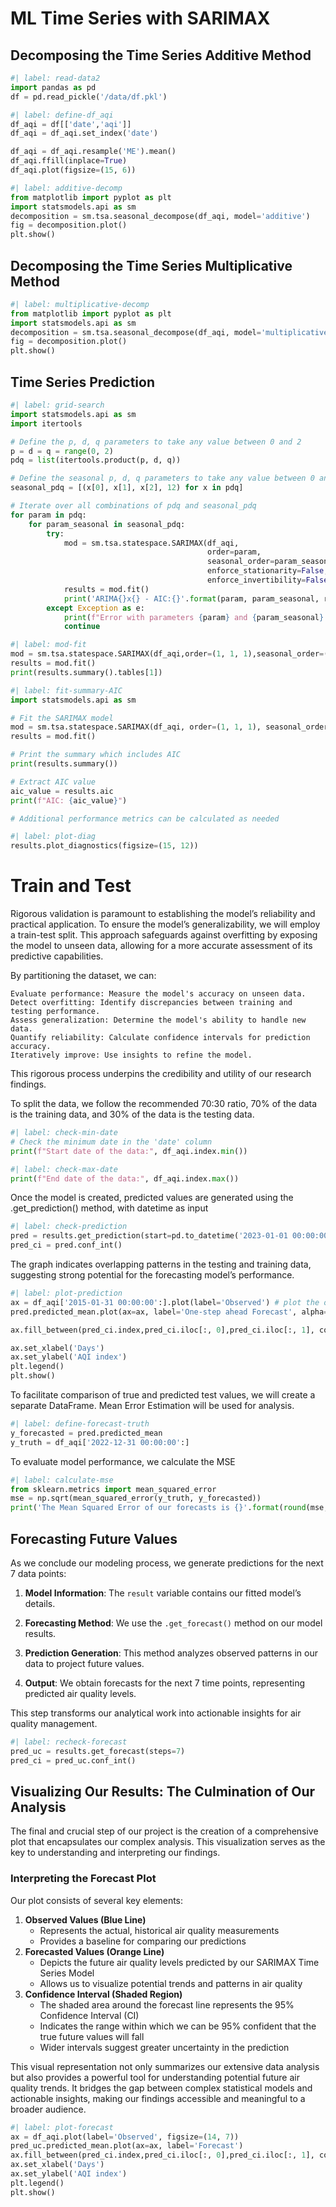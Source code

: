 #  ML Time Series with SARIMAX
## Decomposing the Time Series Additive Method
```python
#| label: read-data2
import pandas as pd
df = pd.read_pickle('/data/df.pkl')
```

```python
#| label: define-df_aqi
df_aqi = df[['date','aqi']]
df_aqi = df_aqi.set_index('date')

df_aqi = df_aqi.resample('ME').mean()
df_aqi.ffill(inplace=True)
df_aqi.plot(figsize=(15, 6))
```

```python
#| label: additive-decomp
from matplotlib import pyplot as plt
import statsmodels.api as sm
decomposition = sm.tsa.seasonal_decompose(df_aqi, model='additive')
fig = decomposition.plot()
plt.show()
```

## Decomposing the Time Series Multiplicative Method
```python
#| label: multiplicative-decomp
from matplotlib import pyplot as plt
import statsmodels.api as sm
decomposition = sm.tsa.seasonal_decompose(df_aqi, model='multiplicative')
fig = decomposition.plot()
plt.show()
```

## Time Series Prediction
```python
#| label: grid-search
import statsmodels.api as sm
import itertools

# Define the p, d, q parameters to take any value between 0 and 2
p = d = q = range(0, 2)
pdq = list(itertools.product(p, d, q))

# Define the seasonal p, d, q parameters to take any value between 0 and 2, and the seasonality period (e.g., 12 for monthly data)
seasonal_pdq = [(x[0], x[1], x[2], 12) for x in pdq]

# Iterate over all combinations of pdq and seasonal_pdq
for param in pdq:
    for param_seasonal in seasonal_pdq:
        try:
            mod = sm.tsa.statespace.SARIMAX(df_aqi,
                                            order=param,
                                            seasonal_order=param_seasonal,
                                            enforce_stationarity=False,
                                            enforce_invertibility=False)
            results = mod.fit()
            print('ARIMA{}x{} - AIC:{}'.format(param, param_seasonal, results.aic))
        except Exception as e:
            print(f"Error with parameters {param} and {param_seasonal}: {e}")
            continue
```


```python
#| label: mod-fit
mod = sm.tsa.statespace.SARIMAX(df_aqi,order=(1, 1, 1),seasonal_order=(0,1, 1, 12),enforce_stationarity=False,enforce_invertibility=False)
results = mod.fit()
print(results.summary().tables[1])
```

```python
#| label: fit-summary-AIC
import statsmodels.api as sm

# Fit the SARIMAX model
mod = sm.tsa.statespace.SARIMAX(df_aqi, order=(1, 1, 1), seasonal_order=(0, 1, 1, 12), enforce_stationarity=False, enforce_invertibility=False)
results = mod.fit()

# Print the summary which includes AIC
print(results.summary())

# Extract AIC value
aic_value = results.aic
print(f"AIC: {aic_value}")

# Additional performance metrics can be calculated as needed
```

```python
#| label: plot-diag
results.plot_diagnostics(figsize=(15, 12))
```

# Train and Test
Rigorous validation is paramount to establishing the model's reliability and practical application. To ensure the model's generalizability, we will employ a train-test split. This approach safeguards against overfitting by exposing the model to unseen data, allowing for a more accurate assessment of its predictive capabilities.

By partitioning the dataset, we can:

    Evaluate performance: Measure the model's accuracy on unseen data.
    Detect overfitting: Identify discrepancies between training and testing performance.
    Assess generalization: Determine the model's ability to handle new data.
    Quantify reliability: Calculate confidence intervals for prediction accuracy.
    Iteratively improve: Use insights to refine the model.

This rigorous process underpins the credibility and utility of our research findings.

To split the data, we follow the recommended 70:30 ratio, 70% of the data is the training data, and 30% of the data is the testing data.
```python
#| label: check-min-date
# Check the minimum date in the 'date' column
print(f"Start date of the data:", df_aqi.index.min())
```

```python
#| label: check-max-date
print(f"End date of the data:", df_aqi.index.max())
```

Once the model is created, predicted values are generated using the .get_prediction() method, with datetime as input
```python
#| label: check-prediction
pred = results.get_prediction(start=pd.to_datetime('2023-01-01 00:00:00'), dynamic=False)
pred_ci = pred.conf_int()
```

The graph indicates overlapping patterns in the testing and training data, suggesting strong potential for the forecasting model's performance.
```python
#| label: plot-prediction
ax = df_aqi['2015-01-31 00:00:00':].plot(label='Observed') # plot the observed data 
pred.predicted_mean.plot(ax=ax, label='One-step ahead Forecast', alpha=.7, figsize=(14, 7))

ax.fill_between(pred_ci.index,pred_ci.iloc[:, 0],pred_ci.iloc[:, 1], color='k', alpha=.2)

ax.set_xlabel('Days')
ax.set_ylabel('AQI index')
plt.legend()
plt.show()
```

To facilitate comparison of true and predicted test values, we will create a separate DataFrame. 
Mean Error Estimation will be used for analysis.
```python
#| label: define-forecast-truth
y_forecasted = pred.predicted_mean
y_truth = df_aqi['2022-12-31 00:00:00':]
```

To evaluate model performance, we calculate the MSE
```python
#| label: calculate-mse
from sklearn.metrics import mean_squared_error
mse = np.sqrt(mean_squared_error(y_truth, y_forecasted))   
print('The Mean Squared Error of our forecasts is {}'.format(round(mse, 2)))
```

## Forecasting Future Values

As we conclude our modeling process, we generate predictions for the next 7 data points:

1. **Model Information**: The `result` variable contains our fitted model's details.

2. **Forecasting Method**: We use the `.get_forecast()` method on our model results.

3. **Prediction Generation**: This method analyzes observed patterns in our data to project future values.

4. **Output**: We obtain forecasts for the next 7 time points, representing predicted air quality levels.

This step transforms our analytical work into actionable insights for air quality management.
```python
#| label: recheck-forecast
pred_uc = results.get_forecast(steps=7)
pred_ci = pred_uc.conf_int()
```

## Visualizing Our Results: The Culmination of Our Analysis

The final and crucial step of our project is the creation of a comprehensive plot that encapsulates our complex analysis. This visualization serves as the key to understanding and interpreting our findings.

### Interpreting the Forecast Plot

Our plot consists of several key elements:

1. **Observed Values (Blue Line)**
   - Represents the actual, historical air quality measurements
   - Provides a baseline for comparing our predictions

2. **Forecasted Values (Orange Line)**
   - Depicts the future air quality levels predicted by our SARIMAX Time Series Model
   - Allows us to visualize potential trends and patterns in air quality

3. **Confidence Interval (Shaded Region)**
   - The shaded area around the forecast line represents the 95% Confidence Interval (CI)
   - Indicates the range within which we can be 95% confident that the true future values will fall
   - Wider intervals suggest greater uncertainty in the prediction

This visual representation not only summarizes our extensive data analysis but also provides a powerful tool for understanding potential future air quality trends. It bridges the gap between complex statistical models and actionable insights, making our findings accessible and meaningful to a broader audience.

```python
#| label: plot-forecast
ax = df_aqi.plot(label='Observed', figsize=(14, 7))
pred_uc.predicted_mean.plot(ax=ax, label='Forecast')
ax.fill_between(pred_ci.index,pred_ci.iloc[:, 0],pred_ci.iloc[:, 1], color='k', alpha=.25)
ax.set_xlabel('Days')
ax.set_ylabel('AQI index')
plt.legend()
plt.show()
```